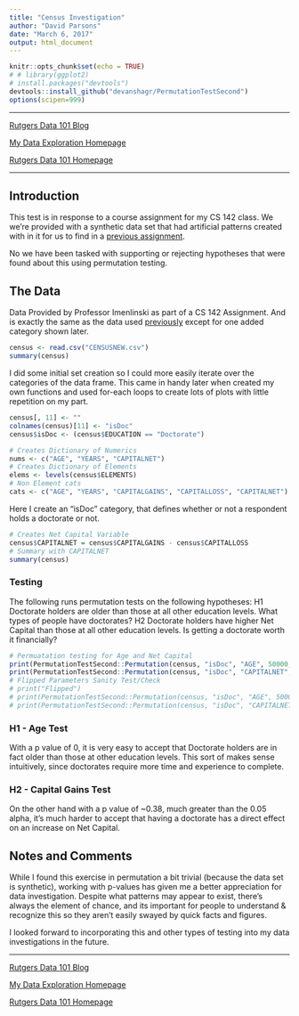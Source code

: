 ```yaml
---
title: "Census Investigation"
author: "David Parsons"
date: "March 6, 2017"
output: html_document
---
```


```r
knitr::opts_chunk$set(echo = TRUE)
# # library(ggplot2)
# install.packages("devtools")
devtools::install_github("devanshagr/PermutationTestSecond")
options(scipen=999)
```

---

[Rutgers Data 101 Blog](http://data101.cs.rutgers.edu/?q=blog)

[My Data Exploration Homepage](home.html)

[Rutgers Data 101 Homepage](http://data101.cs.rutgers.edu/)

---

## Introduction

This test is in response to a course assignment for my CS 142 class. We we're provided with a synthetic data set that had artificial patterns created with in it for us to find in a [previous assignment](Census_Investigation.html).

No we have been tasked with supporting or rejecting hypotheses that were found about this using permutation testing.

## The Data

Data Provided by Professor Imenlinski as part of a CS 142 Assignment. And is exactly the same as the data used [previously](Census_Investigation.html) except for one added category shown later.

```r
census <- read.csv("CENSUSNEW.csv")
summary(census)
```
    
I did some initial set creation so I could more easily iterate over the categories of the data frame. This came in handy later when created my own functions and used for-each loops to create lots of plots with little repetition on my part.

```R

census[, 11] <- ""
colnames(census)[11] <- "isDoc"
census$isDoc <- (census$EDUCATION == "Doctorate")

# Creates Dictionary of Numerics
nums <- c("AGE", "YEARS", "CAPITALNET")
# Creates Dictionary of Elements
elems <- levels(census$ELEMENTS)
# Non Element cats
cats <- c("AGE", "YEARS", "CAPITALGAINS", "CAPITALLOSS", "CAPITALNET")
```

Here I create an "isDoc" category, that defines whether or not a respondent holds a doctorate or not.

```R
# Creates Net Capital Variable
census$CAPITALNET = census$CAPITALGAINS - census$CAPITALLOSS
# Summary with CAPITALNET
summary(census)
```
### Testing

The following runs permutation tests on the following hypotheses:
    H1
      Doctorate holders are older than those at all other education levels.
      What types of people have doctorates?
    H2
      Doctorate holders have higher Net Capital than those at all other education levels.
      Is getting a doctorate worth it financially?

```R
# Permuatation testing for Age and Net Capital
print(PermutationTestSecond::Permutation(census, "isDoc", "AGE", 50000, FALSE, TRUE))
print(PermutationTestSecond::Permutation(census, "isDoc", "CAPITALNET", 50000, FALSE, TRUE))
# Flipped Parameters Sanity Test/Check
# print("Flipped")
# print(PermutationTestSecond::Permutation(census, "isDoc", "AGE", 50000, TRUE, FALSE))
# print(PermutationTestSecond::Permutation(census, "isDoc", "CAPITALNET", 50000, TRUE, FALSE))
```

### H1 - Age Test

With a p value of 0, it is very easy to accept that Doctorate holders are in fact older than those at other education levels. This sort of makes sense intuitively, since doctorates require more time and experience to complete.

### H2 - Capital Gains Test

On the other hand with a p value of ~0.38, much greater than the 0.05 alpha, it's much harder to accept that having a doctorate has a direct effect on an increase on Net Capital.

## Notes and Comments

While I found this exercise in permutation a bit trivial (because the data set is synthetic), working with p-values has given me a better appreciation for data investigation. Despite what patterns may appear to exist, there's always the element of chance, and its important for people to understand & recognize this so they aren't easily swayed by quick facts and figures.

I looked forward to incorporating this and other types of testing into my data investigations in the future.

---

[Rutgers Data 101 Blog](http://data101.cs.rutgers.edu/?q=blog)

[My Data Exploration Homepage](home.html)

[Rutgers Data 101 Homepage](http://data101.cs.rutgers.edu/)